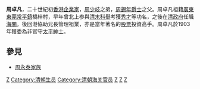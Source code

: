 '''周卓凡'''，二十世紀初[[香港|香港]][[企業家|企業家]]，[[周少岐|周少岐]]之弟，[[周錫年|周錫年]][[爵士|爵士]]之父。周卓凡祖籍[[廣東|廣東]][[東莞|東莞]][[常平鎮|常平鎮]]橋梓村，早年曾北上参與[[清末|清末]][[科舉|科舉]]考獲[[秀才|秀才]]等功名，之後在[[清政府|清政府]]任職[[海關|海關]]。後回港協助兄長管理祖業，亦是當年著名的[[股票|股票]]投資高手。周卓凡於1903年獲委為非官守[[太平紳士|太平紳士]]。

==參見==
*[[周永泰家族|周永泰家族]]
{{HK-bio-stub}}

[[Category:香港商人|Z]]
[[Category:清朝生员|Category:清朝生员]]
[[Category:清朝海关官员|Category:清朝海关官员]]
[[Category:太平紳士|Z]]
[[Category:香港東莞人|Z]]
[[Category:周姓|Z]]